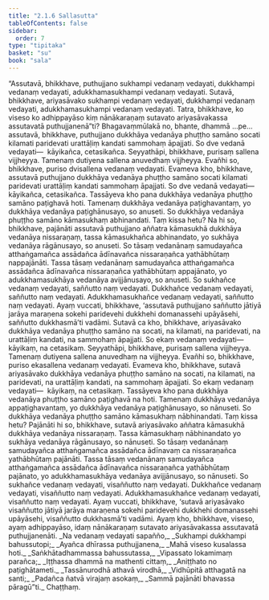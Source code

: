 ```yaml
---
title: "2.1.6 Sallasutta"
tableOfContents: false
sidebar:
  order: 7
type: "tipitaka"
basket: "su"
book: "sala"
---
```



<DynamicBreadcrumb />

<Division number="254" book="sala" bookNo="13" page="409">

<Paragraph number="1118" book="sala">
“Assutavā, bhikkhave, puthujjano sukhampi vedanaṃ vedayati, dukkhampi vedanaṃ vedayati, adukkhamasukhampi vedanaṃ vedayati. Sutavā, bhikkhave, ariyasāvako sukhampi vedanaṃ vedayati, dukkhampi vedanaṃ vedayati, adukkhamasukhampi vedanaṃ vedayati. Tatra, bhikkhave, ko viseso ko adhippayāso kiṃ nānākaraṇaṃ sutavato ariyasāvakassa assutavatā puthujjanenā”ti? Bhagavaṃmūlakā no, bhante, dhammā …pe…  assutavā, bhikkhave, puthujjano dukkhāya vedanāya phuṭṭho samāno socati kilamati paridevati urattāḷiṃ kandati sammohaṃ āpajjati. So dve vedanā vedayati—  kāyikañca, cetasikañca. Seyyathāpi, bhikkhave, purisaṃ sallena vijjheyya. Tamenaṃ dutiyena sallena anuvedhaṃ vijjheyya. Evañhi so, bhikkhave, puriso dvisallena vedanaṃ vedayati. Evameva kho, bhikkhave, assutavā puthujjano dukkhāya vedanāya phuṭṭho samāno socati kilamati paridevati urattāḷiṃ kandati sammohaṃ āpajjati. So dve vedanā vedayati—  kāyikañca, cetasikañca. Tassāyeva kho pana dukkhāya vedanāya phuṭṭho samāno paṭighavā hoti. Tamenaṃ dukkhāya vedanāya paṭighavantaṃ, yo dukkhāya vedanāya paṭighānusayo, so anuseti. So dukkhāya vedanāya phuṭṭho samāno kāmasukhaṃ abhinandati. Taṃ kissa hetu? Na hi so, bhikkhave, pajānāti assutavā puthujjano aññatra kāmasukhā dukkhāya vedanāya nissaraṇaṃ, tassa kāmasukhañca abhinandato, yo sukhāya vedanāya rāgānusayo, so anuseti. So tāsaṃ vedanānaṃ samudayañca atthaṅgamañca assādañca ādīnavañca nissaraṇañca yathābhūtaṃ nappajānāti. Tassa tāsaṃ vedanānaṃ samudayañca atthaṅgamañca assādañca ādīnavañca nissaraṇañca yathābhūtaṃ appajānato, yo adukkhamasukhāya vedanāya avijjānusayo, so anuseti. So sukhañce vedanaṃ vedayati, saññutto naṃ vedayati. Dukkhañce vedanaṃ vedayati, saññutto naṃ vedayati. Adukkhamasukhañce vedanaṃ vedayati, saññutto naṃ vedayati. Ayaṃ vuccati, bhikkhave, ‘assutavā puthujjano saññutto jātiyā jarāya maraṇena sokehi paridevehi dukkhehi domanassehi upāyāsehi, saññutto dukkhasmā’ti vadāmi.
</Paragraph>

<Paragraph number="1119" book="sala">
Sutavā ca kho, bhikkhave, ariyasāvako dukkhāya vedanāya phuṭṭho samāno na socati, na kilamati, na paridevati, na urattāḷiṃ kandati, na sammohaṃ āpajjati. So ekaṃ vedanaṃ vedayati—  kāyikaṃ, na cetasikaṃ.
</Paragraph>

<Paragraph number="1120" book="sala">
Seyyathāpi, bhikkhave, purisaṃ sallena vijjheyya. Tamenaṃ dutiyena sallena anuvedhaṃ na vijjheyya. Evañhi so, bhikkhave, puriso ekasallena vedanaṃ vedayati. Evameva kho, bhikkhave, sutavā ariyasāvako dukkhāya vedanāya phuṭṭho samāno na socati, na kilamati, na paridevati, na urattāḷiṃ kandati, na sammohaṃ āpajjati. So ekaṃ vedanaṃ vedayati—  kāyikaṃ, na cetasikaṃ. Tassāyeva kho pana dukkhāya vedanāya phuṭṭho samāno paṭighavā na hoti. Tamenaṃ dukkhāya vedanāya appaṭighavantaṃ, yo dukkhāya vedanāya paṭighānusayo, so nānuseti. So dukkhāya vedanāya phuṭṭho samāno kāmasukhaṃ nābhinandati. Taṃ kissa hetu? Pajānāti hi so, bhikkhave, sutavā ariyasāvako aññatra kāmasukhā dukkhāya vedanāya nissaraṇaṃ. Tassa kāmasukhaṃ nābhinandato yo sukhāya vedanāya rāgānusayo, so nānuseti. So tāsaṃ vedanānaṃ samudayañca atthaṅgamañca assādañca ādīnavaṃ ca nissaraṇañca yathābhūtaṃ pajānāti. Tassa tāsaṃ vedanānaṃ samudayañca atthaṅgamañca assādañca ādīnavañca nissaraṇañca yathābhūtaṃ pajānato, yo adukkhamasukhāya vedanāya avijjānusayo, so nānuseti. So sukhañce vedanaṃ vedayati, visaññutto naṃ vedayati. Dukkhañce vedanaṃ vedayati, visaññutto naṃ vedayati. Adukkhamasukhañce vedanaṃ vedayati, visaññutto naṃ vedayati. Ayaṃ vuccati, bhikkhave, ‘sutavā ariyasāvako visaññutto jātiyā jarāya maraṇena sokehi paridevehi dukkhehi domanassehi upāyāsehi, visaññutto dukkhasmā’ti vadāmi. Ayaṃ kho, bhikkhave, viseso, ayaṃ adhippayāso, idaṃ nānākaraṇaṃ sutavato ariyasāvakassa assutavatā puthujjanenāti.
</Paragraph>

<Paragraph number="1121" type="verses" book="sala">
_Na vedanaṃ vedayati sapañño,_  
_Sukhampi dukkhampi bahussutopi;_  
_Ayañca dhīrassa puthujjanena,_  
_Mahā viseso kusalassa hoti._  

</Paragraph>

<Paragraph number="1122" type="verses" book="sala">
_Saṅkhātadhammassa bahussutassa,_  
_Vipassato lokamimaṃ parañca;_  
_Iṭṭhassa dhammā na mathenti cittaṃ,_  
_Aniṭṭhato no paṭighātameti._  

</Paragraph>

<Paragraph number="1123" type="verses" book="sala">
_Tassānurodhā athavā virodhā,_  
_Vidhūpitā atthagatā na santi;_  
_Padañca ñatvā virajaṃ asokaṃ,_  
_Sammā pajānāti bhavassa pāragū”ti._  


</Paragraph>
</Division>

<Paragraph number="1124" type="center" book="sala">
Chaṭṭhaṃ.
</Paragraph>